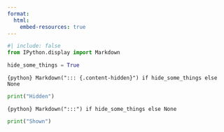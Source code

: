 ```yaml
---
format:
  html:
    embed-resources: true
---
```


```python
#| include: false
from IPython.display import Markdown
```

```python
hide_some_things = True
```

`{python} Markdown("::: {.content-hidden}") if hide_some_things else None`

```python
print("Hidden")
```

`{python} Markdown(":::") if hide_some_things else None`

```python
print("Shown")
```
